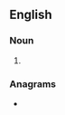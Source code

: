 {{also|algerians}}
==English==

===Noun===
{{head|en|noun plural form}}

# {{plural of|Algerian|lang=en}}

===Anagrams===
* {{anagrams|en|a=aaegilnrs|Glaserian}}
